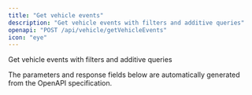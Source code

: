 ```yaml
---
title: "Get vehicle events"
description: "Get vehicle events with filters and additive queries"
openapi: "POST /api/vehicle/getVehicleEvents"
icon: "eye"
---
```


Get vehicle events with filters and additive queries

<Note>
The parameters and response fields below are automatically generated from the OpenAPI specification.
</Note>
